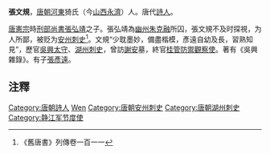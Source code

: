 '''張文規'''，[[唐朝|唐朝]][[河東郡_(中國)|河東]]猗氏（今[[山西省|山西]][[永济市|永濟]]）人。唐代[[詩人|詩人]]。

[[唐憲宗|唐憲宗]]時[[刑部|刑部]][[尚书_(官职)|尚書]][[張弘靖|張弘靖]]之子。張弘靖為[[幽州_(古代)|幽州]][[朱克融|朱克融]]所囚，張文規不及时探視，为人所鄙，被贬为[[安州_(西魏)|安州]][[刺史|刺史]]<ref>《舊唐書》列傳卷一百一一</ref>。文規“少耽墨妙，備盡楷模，彥遠自幼及長，習熟知見”，歷官[[吳興|吳興]][[太守|太守]]、[[湖州_(隋朝)|湖州]][[刺史|刺史]]，曾訪[[謝安|謝安]]墓，終官[[桂管防禦觀察使|桂管防禦觀察使]]。著有《吳興雜錄》。有子[[張彥遠|張彥遠]]。

==注釋==
{{reflist}}
{{唐朝人小作品}}
{{DEFAULTSORT:Zhang wengui}}
[[Category:唐朝詩人|Category:唐朝詩人]]
[[Category:张姓|Wen]]
[[Category:唐朝安州刺史|Category:唐朝安州刺史]]
[[Category:唐朝湖州刺史|Category:唐朝湖州刺史]]
[[Category:静江军节度使|Category:静江军节度使]]